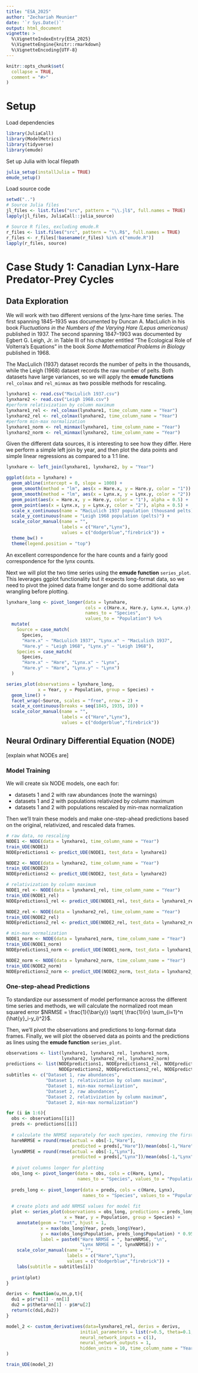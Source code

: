 ```yaml
---
title: "ESA_2025"
author: "Zechariah Meunier"
date: '`r Sys.Date()`'
output: html_document
vignette: >
  %\VignetteIndexEntry{ESA_2025}
  %\VignetteEngine{knitr::rmarkdown}
  %\VignetteEncoding{UTF-8}
---
```


```r
knitr::opts_chunk$set(
  collapse = TRUE,
  comment = "#>"
)
```

# Setup

Load dependencies

```r
library(JuliaCall)
library(ModelMetrics)
library(tidyverse)
library(emude)
```

Set up Julia with local filepath

```r
julia_setup(installJulia = TRUE)
emude_setup()
```

Load source code

```r
setwd("..")
# Source Julia files
jl_files <- list.files("src", pattern = "\\.jl$", full.names = TRUE)
lapply(jl_files, JuliaCall::julia_source)

# Source R files, excluding emude.R
r_files <- list.files("src", pattern = "\\.R$", full.names = TRUE)
r_files <- r_files[!basename(r_files) %in% c("emude.R")]
lapply(r_files, source)
```

# Case Study 1: Canadian Lynx-Hare Predator-Prey Cycles

## Data Exploration

We will work with two different versions of the lynx-hare time series. The first spanning 1845--1935 was documented by Duncan A. MacLulich in his book *Fluctuations in the Numbers of the Varying Hare (Lepus americanus)* published in 1937. The second spanning 1847--1903 was documented by Egbert G. Leigh, Jr. in Table III of his chapter entitled "The Ecological Role of Volterra's Equations" in the book *Some Mathematical Problems in Biology* published in 1968.

The MacLulich (1937) dataset records the number of pelts in the thousands, while the Leigh (1968) dataset records the raw number of pelts. Both datasets have large variances, so we will apply the **emude functions** `rel_colmax` and `rel_minmax` as two possible methods for rescaling.

```r
lynxhare1 <- read.csv("MacLulich 1937.csv")
lynxhare2 <- read.csv("Leigh 1968.csv")
#perform relativization by column maximum
lynxhare1_rel <- rel_colmax(lynxhare1, time_column_name = "Year")
lynxhare2_rel <- rel_colmax(lynxhare2, time_column_name = "Year")
#perform min-max normalization
lynxhare1_norm <- rel_minmax(lynxhare1, time_column_name = "Year")
lynxhare2_norm <- rel_minmax(lynxhare2, time_column_name = "Year")
```

Given the different data sources, it is interesting to see how they differ. Here we perform a simple left join by year, and then plot the data points and simple linear regressions as compared to a 1:1 line.

```r
lynxhare <- left_join(lynxhare1, lynxhare2, by = "Year")

ggplot(data = lynxhare) +
  geom_abline(intercept = 0, slope = 1000) +
  geom_smooth(method = "lm", aes(x = Hare.x, y = Hare.y, color = "1")) +
  geom_smooth(method = "lm", aes(x = Lynx.x, y = Lynx.y, color = "2")) +
  geom_point(aes(x = Hare.x, y = Hare.y, color = "1"), alpha = 0.5) +
  geom_point(aes(x = Lynx.x, y = Lynx.y, color = "2"), alpha = 0.5) +
  scale_x_continuous(name = "MacLulich 1937 population (thousand pelts)") +  
  scale_y_continuous(name = "Leigh 1968 population (pelts)") +
  scale_color_manual(name = "",
                     labels = c("Hare","Lynx"),
                     values = c("dodgerblue","firebrick")) +
  theme_bw() +
  theme(legend.position = "top")
```

An excellent correspondence for the hare counts and a fairly good correspondence for the lynx counts.

Next we will plot the two time series using the **emude function** `series_plot`. This leverages ggplot functionality but it expects long-format data, so we need to pivot the joined data frame longer and do some additional data wrangling before plotting.

```r
lynxhare_long <- pivot_longer(data = lynxhare,
                              cols = c(Hare.x, Hare.y, Lynx.x, Lynx.y),
                              names_to = "Species",
                              values_to = "Population") %>%
  mutate(
    Source = case_match(
      Species,
      "Hare.x" ~ "MacLulich 1937", "Lynx.x" ~ "MacLulich 1937",
      "Hare.y" ~ "Leigh 1968", "Lynx.y" ~ "Leigh 1968"),
    Species = case_match(
      Species,
      "Hare.x" ~ "Hare", "Lynx.x" ~ "Lynx",
      "Hare.y" ~ "Hare", "Lynx.y" ~ "Lynx")
  )

series_plot(observations = lynxhare_long, 
            x = Year, y = Population, group = Species) +
  geom_line() +
  facet_wrap(~Source, scales = "free", nrow = 2) +
  scale_x_continuous(breaks = seq(1845, 1935, 10)) +
  scale_color_manual(name = "",
                     labels = c("Hare","Lynx"),
                     values = c("dodgerblue","firebrick"))
```

## Neural Ordinary Differential Equation (NODE)

[explain what NODEs are]

### Model Training

We will create six NODE models, one each for:

-   datasets 1 and 2 with raw abundances (note the warnings)
-   datasets 1 and 2 with populations relativized by column maximum
-   datasets 1 and 2 with populations rescaled by min-max normalization

Then we'll train these models and make one-step-ahead predictions based on the original, relativized, and rescaled data frames.



```r
# raw data, no rescaling
NODE1 <- NODE(data = lynxhare1, time_column_name = "Year")
train_UDE(NODE1)
NODEpredictions1 <- predict_UDE(NODE1, test_data = lynxhare1)

NODE2 <- NODE(data = lynxhare2, time_column_name = "Year")
train_UDE(NODE2)
NODEpredictions2 <- predict_UDE(NODE2, test_data = lynxhare2)

# relativization by column maximum
NODE1_rel <- NODE(data = lynxhare1_rel, time_column_name = "Year")
train_UDE(NODE1_rel)
NODEpredictions1_rel <- predict_UDE(NODE1_rel, test_data = lynxhare1_rel)

NODE2_rel <- NODE(data = lynxhare2_rel, time_column_name = "Year")
train_UDE(NODE2_rel)
NODEpredictions2_rel <- predict_UDE(NODE2_rel, test_data = lynxhare2_rel)

# min-max normalization
NODE1_norm <- NODE(data = lynxhare1_norm, time_column_name = "Year")
train_UDE(NODE1_norm)
NODEpredictions1_norm <- predict_UDE(NODE1_norm, test_data = lynxhare1_norm)

NODE2_norm <- NODE(data = lynxhare2_norm, time_column_name = "Year")
train_UDE(NODE2_norm)
NODEpredictions2_norm <- predict_UDE(NODE2_norm, test_data = lynxhare2_norm)
```

### One-step-ahead Predictions

To standardize our assessment of model performance across the different time series and methods, we will calculate the normalized root mean squared error $NRMSE = \frac{1}{\bar{y}} \sqrt{ \frac{1}{n} \sum_{i=1}^n (\hat{y}_i-y_i)^2}$.

Then, we'll pivot the observations and predictions to long-format data frames. Finally, we will plot the observed data as points and the predictions as lines using the **emude function** `series_plot`.

```r
observations <- list(lynxhare1, lynxhare1_rel, lynxhare1_norm,
                     lynxhare2, lynxhare2_rel, lynxhare2_norm)
predictions <- list(NODEpredictions1, NODEpredictions1_rel, NODEpredictions1_norm,
                    NODEpredictions2, NODEpredictions2_rel, NODEpredictions2_norm)
subtitles <- c("Dataset 1, raw abundances",
               "Dataset 1, relativization by column maximum",
               "Dataset 1, min-max normalization",
               "Dataset 2, raw abundances",
               "Dataset 2, relativization by column maximum",
               "Dataset 2, min-max normalization")

for (i in 1:6){
  obs <- observations[[i]]
  preds <- predictions[[i]]
  
  # calculate the NRMSE separately for each species, removing the first row because the one-step-head predictions do not include the first year
  hareNRMSE = round(rmse(actual = obs[-1,"Hare"],
                         predicted = preds[,"Hare"])/mean(obs[-1,"Hare"]), 2)
  lynxNRMSE = round(rmse(actual = obs[-1,"Lynx"],
                         predicted = preds[,"Lynx"])/mean(obs[-1,"Lynx"]), 2)
  
  # pivot columns longer for plotting
  obs_long <- pivot_longer(data = obs, cols = c(Hare, Lynx),
                           names_to = "Species", values_to = "Population")
  
  preds_long <- pivot_longer(data = preds, cols = c(Hare, Lynx),
                             names_to = "Species", values_to = "Population")
  
  # create plots and add NRMSE values for model fit
  plot <- series_plot(observations = obs_long, predictions = preds_long,
                      x = Year, y = Population, group = Species) + 
    annotate(geom = "text", hjust = 1,
             x = max(obs_long$Year, preds_long$Year),
             y = max(obs_long$Population, preds_long$Population) * 0.95,
             label = paste0("Hare NRMSE = ", hareNRMSE, "\n",
                            "Lynx NRMSE = ", lynxNRMSE)) +
    scale_color_manual(name = "",
                       labels = c("Hare","Lynx"),
                       values = c("dodgerblue","firebrick")) +
    labs(subtitle = subtitles[i])
  
  print(plot)
}
```



```r

derivs <- function(u,nn,p,t){
  du1 = p$r*u[1] - nn[1]
  du2 = p$theta*nn[1] - p$m*u[2]
  return(c(du1,du2))
}

model_2 <- custom_derivatives(data=lynxhare1_rel, derivs = derivs,
                            initial_parameters = list(r=0.5, theta=0.1, m = 0.2),
                            neural_network_inputs = c(1),
                            neural_network_outputs = 1,
                            hidden_units = 10, time_column_name = "Year"
)

train_UDE(model_2)
```




